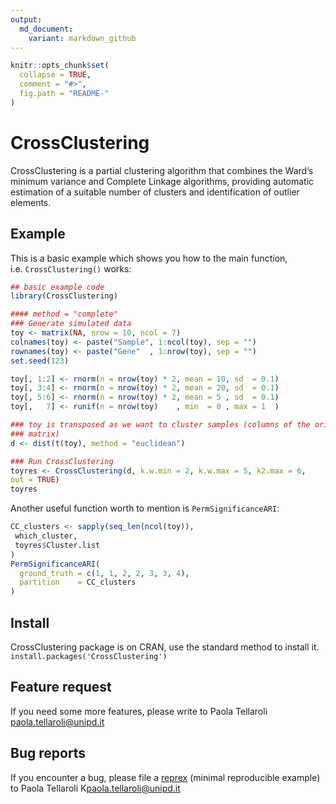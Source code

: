 ```yaml
---
output:
  md_document:
    variant: markdown_github
---
```


<!-- README.md is generated from README.Rmd. Please edit that file -->

```r
knitr::opts_chunk$set(
  collapse = TRUE,
  comment = "#>",
  fig.path = "README-"
)
```

# CrossClustering

CrossClustering is a partial clustering algorithm that combines the Ward's
minimum variance and Complete Linkage algorithms, providing automatic estimation
of a suitable number of clusters and identification of outlier elements.

## Example

This is a basic example which shows you how to the main function, i.e. `CrossClustering()` works:

```r
## basic example code
library(CrossClustering)

#### method = "complete"
### Generate simulated data
toy <- matrix(NA, nrow = 10, ncol = 7)
colnames(toy) <- paste("Sample", 1:ncol(toy), sep = "")
rownames(toy) <- paste("Gene"  , 1:nrow(toy), sep = "")
set.seed(123)

toy[, 1:2] <- rnorm(n = nrow(toy) * 2, mean = 10, sd  = 0.1)
toy[, 3:4] <- rnorm(n = nrow(toy) * 2, mean = 20, sd  = 0.1)
toy[, 5:6] <- rnorm(n = nrow(toy) * 2, mean = 5 , sd  = 0.1)
toy[,   7] <- runif(n = nrow(toy)    , min  = 0 , max = 1  )

### toy is transposed as we want to cluster samples (columns of the original
### matrix)
d <- dist(t(toy), method = "euclidean")

### Run CrossClustering
toyres <- CrossClustering(d, k.w.min = 2, k.w.max = 5, k2.max = 6,
out = TRUE)
toyres
```

Another useful function worth to mention is `PermSignificanceARI`:
```r
CC_clusters <- sapply(seq_len(ncol(toy)),
 which_cluster,
 toyres$Cluster.list
)
PermSignificanceARI(
  ground_truth = c(1, 1, 2, 2, 3, 3, 4),
  partition    = CC_clusters
)
```


## Install
CrossClustering package is on CRAN, use the standard method to install it.
`install.packages('CrossClustering')`

## Feature request
If you need some more features, please write to Paola Tellaroli
<paola.tellaroli@unipd.it>



## Bug reports
If you encounter a bug, please file a
[reprex](https://github.com/tidyverse/reprex) (minimal reproducible example) to
Paola Tellaroli K<paola.tellaroli@unipd.it>

